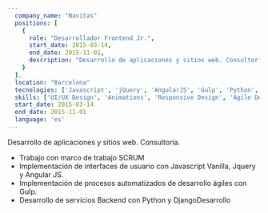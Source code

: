 ```yaml
---
  company_name: "Navitas"
  positions: [
    {
      role: "Desarrollador Frontend Jr.",
      start_date: 2015-03-14,
      end_date: 2015-11-01,
      description: "Desarrollo de aplicaciones y sitios web. Consultoría.",
    }
  ],
  location: "Barcelona"
  tecnologies: ['Javascript', 'jQuery', 'AngularJS', 'Gulp', 'Python', 'Django', 'Wordpress', 'CSS3', 'HTML5', 'Git', 'Jade', 'Stylus', 'PHP', 'DjangoRestFramework', 'Wordpress API', 'Adobe Illustrator', 'Sketch']
  skills: ['UI/UX Design', 'Animations', 'Responsive Design', 'Agile Development', 'SCRUM', 'Automated Development Processes', 'Backend Development', 'Frontend Development', 'Consulting']
  start_date: 2015-03-14
  end_date: 2015-11-01
  language: 'es'
---
```


Desarrollo de aplicaciones y sitios web. Consultoría.

- Trabajo con marco de trabajo SCRUM
- Implementación de interfaces de usuario con Javascript Vanilla, Jquery y Angular JS.
- Implementación de procesos automatizados de desarrollo ágiles con Gulp.
- Desarrollo de servicios Backend con Python y DjangoDesarrollo